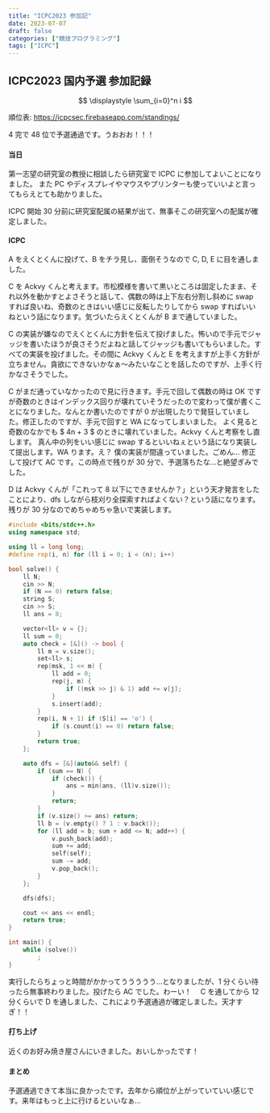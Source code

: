 ```yaml
---
title: "ICPC2023 参加記"
date: 2023-07-07
draft: false
categories: ["競技プログラミング"]
tags: ["ICPC"]
---
```


## ICPC2023 国内予選 参加記録

<div align="center">
    $$ \displaystyle \sum_{i=0}^n i $$
</div>

順位表: https://icpcsec.firebaseapp.com/standings/

4 完で 48 位で予選通過です。うおおお！！！

#### 当日

第一志望の研究室の教授に相談したら研究室で ICPC に参加してよいことになりました。
また PC やディスプレイやマウスやプリンターも使っていいよと言ってもらえとても助かりました。

ICPC 開始 30 分前に研究室配属の結果が出て、無事そこの研究室への配属が確定しました。

#### ICPC

A をえくとくんに投げて、B をチラ見し、面倒そうなので C, D, E に目を通しました。

C を Ackvy くんと考えます。市松模様を書いて黒いところは固定したまま、それ以外を動かすとよさそうと話して、偶数の時は上下左右分割し斜めに swap すれば良いね、奇数のときはいい感じに反転したりしてから swap すればいいねという話になります。気づいたらえくとくんが B まで通していました。

C の実装が嫌なのでえくとくんに方針を伝えて投げました。怖いので手元でジャッジを書いたほうが良さそうだよねと話してジャッジも書いてもらいました。すべての実装を投げました。その間に Ackvy くんと E を考えますが上手く方針が立ちません。貪欲にできないかなぁ～みたいなことを話したのですが、上手く行かなさそうでした。

C がまだ通っていなかったので見に行きます。手元で回して偶数の時は OK ですが奇数のときはインデックス回りが壊れていそうだったので変わって僕が書くことになりました。なんとか書いたのですが 0 が出現したりで発狂していました。修正したのですが、手元で回すと WA になってしまいました。
よく見ると奇数のなかでも $ 4n + 3 $ のときに壊れていました。Ackvy くんと考察をし直します。
真ん中の列をいい感じに swap するといいねぇという話になり実装して提出します。WA ります。え？
僕の実装が間違っていました。ごめん... 修正して投げて AC です。この時点で残りが 30 分で、予選落ちたな...と絶望ぎみでした。

D は Ackvy くんが「これって 8 以下にできませんか？」という天才発言をしたことにより、dfs しながら枝刈り全探索すればよくない？という話になります。残りが 30 分なのでめちゃめちゃ急いで実装します。

```cpp
#include <bits/stdc++.h>
using namespace std;

using ll = long long;
#define rep(i, n) for (ll i = 0; i < (n); i++)

bool solve() {
    ll N;
    cin >> N;
    if (N == 0) return false;
    string S;
    cin >> S;
    ll ans = 8;

    vector<ll> v = {};
    ll sum = 0;
    auto check = [&]() -> bool {
        ll m = v.size();
        set<ll> s;
        rep(msk, 1 << m) {
            ll add = 0;
            rep(j, m) {
                if ((msk >> j) & 1) add += v[j];
            }
            s.insert(add);
        }
        rep(i, N + 1) if (S[i] == 'o') {
            if (s.count(i) == 0) return false;
        }
        return true;
    };

    auto dfs = [&](auto&& self) {
        if (sum == N) {
            if (check()) {
                ans = min(ans, (ll)v.size());
            }
            return;
        }
        if (v.size() >= ans) return;
        ll b = (v.empty() ? 1 : v.back());
        for (ll add = b; sum + add <= N; add++) {
            v.push_back(add);
            sum += add;
            self(self);
            sum -= add;
            v.pop_back();
        }
    };

    dfs(dfs);

    cout << ans << endl;
    return true;
}

int main() {
    while (solve())
        ;
}
```

実行したらちょっと時間がかかってううううう...となりましたが、1 分くらい待ったら無事終わりました。投げたら AC でした。わーい！　 C を通してから 12 分くらいで D を通しました、これにより予選通過が確定しました。天才すぎ！！

#### 打ち上げ

近くのお好み焼き屋さんにいきました。おいしかったです！

#### まとめ

予選通過できて本当に良かったです。去年から順位が上がっていていい感じです。来年はもっと上に行けるといいなぁ...

